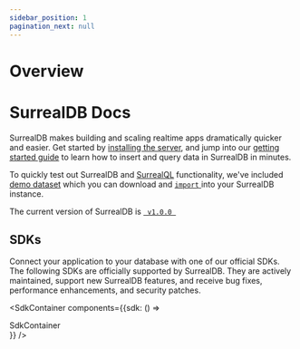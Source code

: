 ```yaml
---
sidebar_position: 1
pagination_next: null
---
```



# Overview

<h1> SurrealDB Docs</h1>

SurrealDB makes building and scaling realtime apps dramatically quicker and easier. Get started by [installing the server](/docs/installation/overview), and jump into our [getting started guide](/docs/introduction/start) to learn how to insert and query data in SurrealDB in minutes.

To quickly test out SurrealDB and [SurrealQL](/docs/surrealql/overview) functionality, we've included [demo dataset](/docs/surrealql/demo) which you can download and [<code>import</code> ](/docs/cli/import)into your SurrealDB instance.

<span>The current version of SurrealDB </span><span> is <a href='https://surrealdb.com/releases'> <code> v1.0.0 </code> </a></span>


## SDKs

Connect your application to your database with one of our official SDKs. The following SDKs are officially supported by SurrealDB. They are actively maintained, support new SurrealDB features, and receive bug fixes, performance enhancements, and security patches.

<SdkContainer components={{sdk: () => <div>SdkContainer</div>}} />

